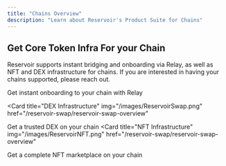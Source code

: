 ```yaml
---
title: "Chains Overview"
description: "Learn about Reservoir's Product Suite for Chains"
---
```


## Get Core Token Infra For your Chain

Reservoir supports instant bridging and onboarding via Relay, as well as NFT and DEX infrastructure for chains. If you are interested in having your chains supported, please reach out.

<CardGroup cols={3}>
  <Card
    title="Bridging & Onboarding"
    img="/images/instant-bridging.png"
    href="/relay/relay-overview"
  >
   Get instant onboarding to your chain with Relay
  </Card>

<Card
  title="DEX Infrastructure"
  img="/images/ReservoirSwap.png"
  href="/reservoir-swap/reservoir-swap-overview"
>
  Get a trusted DEX on your chain
</Card>
<Card
  title="NFT Infrastructure"
  img="/images/ReservoirNFT.png"
  href="/reservoir-swap/reservoir-swap-overview"
>
  Get a complete NFT marketplace on your chain
</Card>
</CardGroup>
